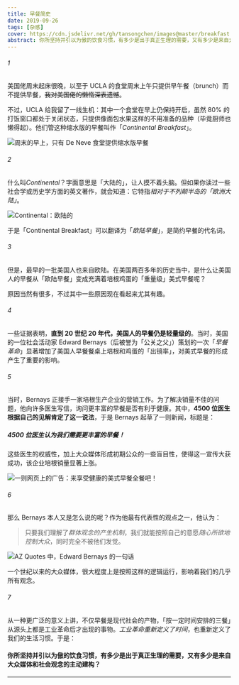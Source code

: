 ```yaml
---
title: 早餐简史
date: 2019-09-26
tags: [杂感]
cover: https://cdn.jsdelivr.net/gh/tansongchen/images@master/breakfast.webp
abstract: 你所坚持并引以为傲的饮食习惯，有多少是出于真正生理的需要，又有多少是来自大众媒体和社会观念的主动建构？
---
```


###### 1

美国佬周末起床很晚，以至于 UCLA 的食堂周末上午只提供早午餐（brunch）而不提供早餐，~~我对美国佬的懒惰深表遗憾~~。

不过，UCLA 给我留了一线生机：其中一个食堂在早上仍保持开启，虽然 80% 的打饭窗口都处于关闭状态，只提供像面包水果这样的不用准备的品种（毕竟厨师也懒得起）。他们管这种缩水版的早餐叫作「*Continental Breakfast*」。

![周末的早上，只有 De Neve 食堂提供缩水版早餐](https://tva1.sinaimg.cn/large/006y8mN6ly1g7g5rsziayj30hs096t8q.jpg)

###### 2

什么叫*Continental*？字面意思是「大陆的」，让人摸不着头脑。但如果你读过一些社会学或历史学方面的英文著作，就会知道：它特指*相对于不列颠半岛的「欧洲大陆」*。

![Continental：欧陆的](https://tva1.sinaimg.cn/large/006y8mN6ly1g7g5y3zrljj31da0eg41p.jpg)

于是「Continental Breakfast」可以翻译为「*欧陆早餐*」，是简约早餐的代名词。

###### 3

但是，最早的一批美国人也来自欧陆。在美国两百多年的历史当中，是什么让美国人的早餐从「欧陆早餐」变成充满着培根鸡蛋的「重量级」美式早餐呢？

原因当然有很多，不过其中一些原因现在看起来尤其有趣。

###### 4

一些证据表明，**直到 20 世纪 20 年代，美国人的早餐仍是轻量级的**。当时，美国的一位社会活动家 Edward Bernays（后被誉为「公关之父」）策划的一次「*早餐革命*」显著增加了美国人早餐餐桌上培根和鸡蛋的「出镜率」，对美式早餐的形成产生了重要的影响。

###### 5

当时，Bernays 正接手一家培根生产企业的营销工作。为了解决销量不佳的问题，他向许多医生写信，询问更丰富的早餐是否有利于健康。其中，**4500 位医生根据自己的见解肯定了这一说法**，于是 Bernays 起草了一则新闻，标题是：

##### 4500 位医生认为我们需要更丰富的早餐！

这些医生的权威性，加上大众媒体形成初期公众的一些盲目性，使得这一宣传大获成功，该企业培根销量显著上涨。

![一则网页上的广告：来享受健康的美式早餐全餐吧！](https://tva1.sinaimg.cn/large/006y8mN6ly1g7g7f4d97mj31040o2gq0.jpg)

###### 6

那么 Bernays 本人又是怎么说的呢？作为他最有代表性的观点之一，他认为：

> 只要我们理解了*群体观念的产生机制*，我们就能按照自己的意愿*随心所欲地控制大众*，同时完全不被他们发觉。

![AZ Quotes 中，Edward Bernays 的一句话](https://tva1.sinaimg.cn/large/006y8mN6ly1g7g71z7donj31400iu0u9.jpg)

一个世纪以来的大众媒体，很大程度上是按照这样的逻辑运行，影响着我们的几乎所有观念。

###### 7

从一种更广泛的意义上讲，不仅早餐是现代社会的产物，「按一定时间安排的三餐」从源头上都是工业革命后才出现的事物。*工业革命重新定义了时间*，也重新定义了我们的生活习惯。于是：

#### 你所坚持并引以为傲的饮食习惯，有多少是出于真正生理的需要，又有多少是来自大众媒体和社会观念的主动建构？

---


